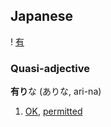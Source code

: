 ==Japanese==                                          
{{ja-kanjitab-top}}
! [[有]]
{{ja-kanjitab-bottom}}

===Quasi-adjective===
'''有り'''な (ありな, ari-na)

#[[OK]], [[permitted]]

{{ja-na|有り|あり|ari}}